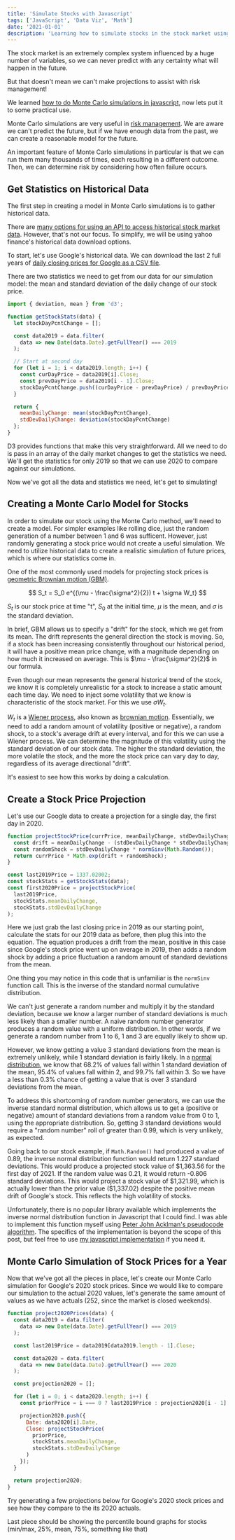 ```yaml
---
title: 'Simulate Stocks with Javascript'
tags: ['JavaScript', 'Data Viz', 'Math']
date: '2021-01-01'
description: 'Learning how to simulate stocks in the stock market using Javascript.'
---
```


<link rel="stylesheet" href="/katex.min.css" />

The stock market is an extremely complex system influenced by a huge number of variables, so we can never predict with any certainty what will happen in the future.

But that doesn't mean we can't make projections to assist with risk management!

We learned [how to do Monte Carlo simulations in javascript](https://questsincode.com/posts/monte-carlo-simulation-javascript), now lets put it to some practical use.

Monte Carlo simulations are very useful in [risk management](https://www.investopedia.com/articles/financial-theory/08/monte-carlo-multivariate-model.asp). We are aware we can't predict the future, but if we have enough data from the past, we can create a reasonable model for the future.

An important feature of Monte Carlo simulations in particular is that we can run them many thousands of times, each resulting in a different outcome. Then, we can determine risk by considering how often failure occurs.

## Get Statistics on Historical Data

The first step in creating a model in Monte Carlo simulations is to gather historical data.

There are [many options for using an API to access historical stock market data](http://www.columbia.edu/~tmd2142/best-6-stock-market-apis-for-2020.html). However, that's not our focus. To simplify, we will be using yahoo finance's historical data download options.

To start, let's use Google's historical data. We can download the last 2 full years of [daily closing prices for Google as a CSV file](https://finance.yahoo.com/quote/GOOG/history?period1=1546300800&period2=1609372800&interval=1d&filter=history&frequency=1d&includeAdjustedClose=true).

<div className="mb-8">
  <StockSim chartType="Raw Google" />
</div>

There are two statistics we need to get from our data for our simulation model: the mean and standard deviation of the daily change of our stock price.

```javascript
import { deviation, mean } from 'd3';

function getStockStats(data) {
  let stockDayPcntChange = [];

  const data2019 = data.filter(
    data => new Date(data.Date).getFullYear() === 2019
  );

  // Start at second day
  for (let i = 1; i < data2019.length; i++) {
    const curDayPrice = data2019[i].Close;
    const prevDayPrice = data2019[i - 1].Close;
    stockDayPcntChange.push((curDayPrice - prevDayPrice) / prevDayPrice);
  }

  return {
    meanDailyChange: mean(stockDayPcntChange),
    stdDevDailyChange: deviation(stockDayPcntChange)
  };
}
```

D3 provides functions that make this very straightforward. All we need to do is pass in an array of the daily market changes to get the statistics we need. We'll get the statistics for only 2019 so that we can use 2020 to compare against our simulations.

Now we've got all the data and statistics we need, let's get to simulating!

## Creating a Monte Carlo Model for Stocks

In order to simulate our stock using the Monte Carlo method, we'll need to create a model. For simpler examples like rolling dice, just the random generation of a number between 1 and 6 was sufficent. However, just randomly generating a stock price would not create a useful simulation. We need to utilize historical data to create a realistic simulation of future prices, which is where our statistics come in.

One of the most commonly used models for projecting stock prices is [geometric Brownian motion (GBM)](https://en.wikipedia.org/wiki/Geometric_Brownian_motion).

$$
S_t = S_0 e^{(\mu - \frac{\sigma^2}{2}) t + \sigma W_t}
$$

$S_t$ is our stock price at time "t", $S_0$ at the initial time, $\mu$ is the mean, and $\sigma$ is the standard deviation.

In brief, GBM allows us to specify a "drift" for the stock, which we get from its mean. The drift represents the general direction the stock is moving. So, if a stock has been increasing consistently throughout our historical period, it will have a positive mean price change, with a magnitude depending on how much it increased on average. This is $\mu - \frac{\sigma^2}{2}$ in our formula.

Even though our mean represents the general historical trend of the stock, we know it is completely unrealistic for a stock to increase a static amount each time day. We need to inject some volatility that we know is characteristic of the stock market. For this we use $\sigma W_t$.

$W_t$ is a [Wiener process](https://en.wikipedia.org/wiki/Wiener_process), also known as [brownian motion](https://en.wikipedia.org/wiki/Brownian_motion). Essentially, we need to add a random amount of volatility (positive or negative), a random shock, to a stock's average drift at every interval, and for this we can use a Wiener process. We can determine the magnitude of this volatility using the standard deviation of our stock data. The higher the standard deviation, the more volatile the stock, and the more the stock price can vary day to day, regardless of its average directional "drift".

It's easiest to see how this works by doing a calculation.

## Create a Stock Price Projection

Let's use our Google data to create a projection for a single day, the first day in 2020.

```javascript
function projectStockPrice(currPrice, meanDailyChange, stdDevDailyChange) {
  const drift = meanDailyChange - (stdDevDailyChange * stdDevDailyChange) / 2;
  const randomShock = stdDevDailyChange * normSinv(Math.Random());
  return currPrice * Math.exp(drift + randomShock);
}

const last2019Price = 1337.02002;
const stockStats = getStockStats(data);
const first2020Price = projectStockPrice(
  last2019Price,
  stockStats.meanDailyChange,
  stockStats.stdDevDailyChange
);
```

Here we just grab the last closing price in 2019 as our starting point, calculate the stats for our 2019 data as before, then plug this into the equation. The equation produces a drift from the mean, positive in this case since Google's stock price went up on average in 2019, then adds a random shock by adding a price fluctuation a random amount of standard deviations from the mean.

One thing you may notice in this code that is unfamiliar is the `normSinv` function call. This is the inverse of the standard normal cumulative distribution.

We can't just generate a random number and multiply it by the standard deviation, because we know a larger number of standard deviations is much less likely than a smaller number. A naive random number generator produces a random value with a uniform distribution. In other words, if we generate a random number from 1 to 6, 1 and 3 are equally likely to show up.

However, we know getting a value 3 standard deviations from the mean is extremely unlikely, while 1 standard deviation is fairly likely. In a [normal distribution](https://en.wikipedia.org/wiki/Normal_distribution), we know that 68.2% of values fall within 1 standard deviation of the mean, 95.4% of values fall within 2, and 99.7% fall within 3. So we have a less than 0.3% chance of getting a value that is over 3 standard deviations from the mean.

To address this shortcoming of random number generators, we can use the inverse standard normal distribution, which allows us to get a (positive or negative) amount of standard deviations from a random value from 0 to 1, using the appropriate distribution. So, getting 3 standard deviations would require a "random number" roll of greater than 0.99, which is very unlikely, as expected.

Going back to our stock example, if `Math.Random()` had produced a value of 0.89, the inverse normal distribution function would return 1.227 standard deviations. This would produce a projected stock value of $1,363.56 for the first day of 2021. If the random value was 0.21, it would return -0.806 standard deviations. This would project a stock value of $1,321.99, which is actually lower than the prior value (\$1,337.02) despite the positive mean drift of Google's stock. This reflects the high volatility of stocks.

Unfortunately, there is no popular library available which implements the inverse normal distribution function in Javascript that I could find. I was able to implement this function myself using [Peter John Acklman's pseudocode algorithm](https://web.archive.org/web/20151030212308/http://home.online.no/~pjacklam/notes/invnorm/index.html). The specifics of the implementation is beyond the scope of this post, but feel free to use [my javascript implementation](https://github.com/Daynil/quests-in-code/blob/master/src/utils/normSinv.ts) if you need it.

## Monte Carlo Simulation of Stock Prices for a Year

Now that we've got all the pieces in place, let's create our Monte Carlo simulation for Google's 2020 stock prices. Since we would like to compare our simulation to the actual 2020 values, let's generate the same amount of values as we have actuals (252, since the market is closed weekends).

```javascript
function project2020Prices(data) {
  const data2019 = data.filter(
    data => new Date(data.Date).getFullYear() === 2019
  );

  const last2019Price = data2019[data2019.length - 1].Close;

  const data2020 = data.filter(
    data => new Date(data.Date).getFullYear() === 2020
  );

  const projection2020 = [];

  for (let i = 0; i < data2020.length; i++) {
    const priorPrice = i === 0 ? last2019Price : projection2020[i - 1].Close;

    projection2020.push({
      Date: data2020[i].Date,
      Close: projectStockPrice(
        priorPrice,
        stockStats.meanDailyChange,
        stockStats.stdDevDailyChange
      )
    });
  }

  return projection2020;
}
```

Try generating a few projections below for Google's 2020 stock prices and see how they compare to the its 2020 actuals.

<div className="mb-8">
  <StockSim chartType="Projection Google" />
</div>

Last piece should be showing the percentile bound graphs for stocks (min/max, 25%, mean, 75%, something like that)
